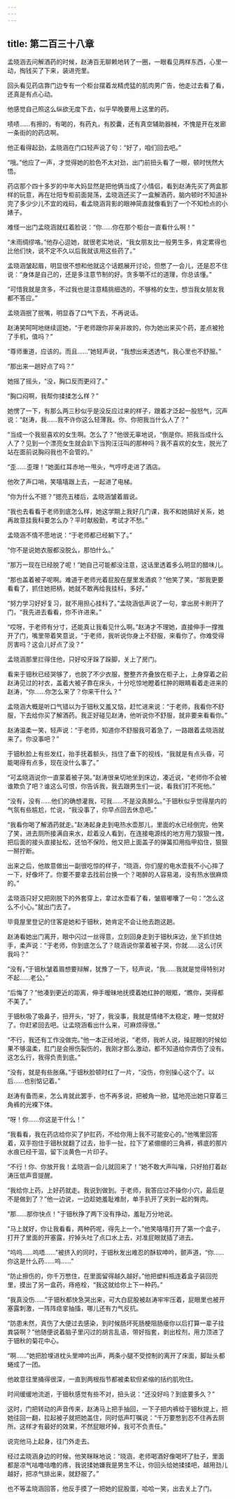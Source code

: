 ```yaml
---
---
---
```

title: 第二百三十八章
---




孟晓涵去问解酒药的时候，赵涛百无聊赖地转了一圈，一眼看见两样东西，心里一动，掏钱买了下来，装进兜里。

回头看见药店靠门边专有一个柜台摆着龙精虎猛的肌肉男广告，他走过去看了看，还真是有点心动。

他感觉自己照这么纵欲无度下去，似乎早晚要用上这里的药。

啧啧……有擦的，有喝的，有药丸，有胶囊，还有真空辅助器械，不愧是开在发廊一条街的的药店啊。

他正看得起劲，孟晓涵在门口轻声说了句：“好了，咱们回去吧。”

“哦。”他应了一声，才觉得她的脸色不太对劲，出门前扭头看了一眼，顿时恍然大悟。

药店那个四十多岁的中年大妈显然是把他俩当成了小情侣，看到赵涛先买了两盒那样的玩意，再在壮阳专柜前面晃荡，孟晓涵还买了一盒解酒药，脑内顿时不知道补完了多少少儿不宜的戏码，看孟晓涵背影的眼神简直就像看到了一个不知检点的小婊子。

难怪一出门孟晓涵就红着脸说：“你……你在那个柜台一直看什么啊！”

“未雨绸缪咯。”他存心逗她，就很老实地说，“我女朋友比一般男生多，肯定累得也比他们快，说不定不久以后我就该用这些药了。”

孟晓涵皱起眉，明显很不想和他就这个话题展开讨论，但憋了一会儿，还是忍不住说：“身体是自己的，还是多注意节制的好。贪多嚼不烂的道理，你总该懂。”

“可惜我就是贪多，不过我也是注意精挑细选的，不够格的女生，想当我女朋友我都不答应。”

孟晓涵抿了抿嘴，明显吞了口气下去，不再说话。

赵涛笑呵呵地继续逗她，“于老师跟你非亲非故的，你为她出来买个药，差点被抢了手机，值吗？”

“尊师重道，应该的。而且……”她轻声说，“我想出来透透气，我心里也不舒服。”

“那出来一趟好点了吗？”

她摇了摇头，“没，胸口反而更闷了。”

“胸口闷啊，我帮你揉揉怎么样？”

她愣了一下，有那么两三秒似乎是没反应过来的样子，跟着才泛起一股怒气，沉声说：“赵涛，我……我不许你这么轻薄我。你、你把我当什么人了？”

“当成一个我挺喜欢的女生啊。怎么了？”他很无辜地说，“倒是你。把我当成什么人了？见到一个漂亮女生就会趴下当狗汪汪叫的那种吗？我不喜欢的女生，脱光了站在面前说胸闷我也不会管的。”

“歪……歪理！”她面红耳赤地一甩头，气哼哼走进了酒店。

他吹了声口哨，笑嘻嘻跟上去，一起进了电梯。

“你为什么不摁？”摁亮五楼后，孟晓涵皱着眉说。

“我也去看看于老师到底怎么样，她这学期上我好几门课，我不和她搞好关系，她再故意挂我科要怎么办？平时献殷勤，考试才不愁。”

孟晓涵不情不愿地说：“于老师都已经躺下了。”

“你不是说她衣服都没脱么，那怕什么。”

“那万一现在已经脱了呢！”她自己可能都没注意，这话里透着多么明显的醋味儿。

“那也盖着被子呢啊。难道于老师光着屁股在屋里发酒疯？”他笑了笑，“那我更要看看了，抓住她把柄，她就不敢再给我挂科，多好。”

“努力学习好好复习，就不用担心挂科了。”孟晓涵低声说了一句，拿出房卡刷开了门，“我先进去看看，你不许进来。”

“哎呀，于老师有分寸，还能真让我看见什么啊。”赵涛才不理她，直接伸手一撑推开了门，嘴里带着笑意说，“于老师，我听说你身上不舒服，来看你了。你难受得厉害吗？这会儿好点了没？”

孟晓涵那里拦得住他，只好咬牙跺了跺脚，关上了房门。

看来于钿秋已经哭够了，也脱了不少衣服，整整齐齐叠放在柜子上，上身穿着之前赵涛见过的衬衣，盖着大被子靠在床头，十分吃惊地瞪着红肿的眼睛看着走进来的赵涛，“你……你怎么来了？你来干什么？”

孟晓涵大概是听口气错以为于钿秋又羞又恼，赶忙进来说：“于老师，我看你不舒服，下去给你买了解酒药。我正好碰见赵涛，他听说你不舒服，就非要来看看你。”

赵涛温柔一笑，轻声说：“于老师，知道你不舒服我可着急了，一路跟着孟晓涵就来了。你没事吧？”

于钿秋脸上有些发红，抬手抚着额头，挡住了垂下的视线，“我就是有点头昏，可能喝得有点多，现在没什么事了。”

“可孟晓涵说你一直蒙着被子哭。”赵涛很亲切地坐到床边，凑近说，“老师你不会被谁欺负了吧？谁这么可恨，你告诉我，我去跟男生们一说，看我们打不死他。”

“没有，没有……他们的确想灌我，可我……不是没真醉么。”于钿秋似乎觉得屋内的气氛有些尴尬，忙说，“我没事了，你早点回去休息吧。”

“我看你喝了解酒药就走。”赵涛起身走到电热水壶那儿，里面的水已经倒完，他笑了笑，进去厕所接满自来水，趁着没人看到，在连接电源线的地方用力狠狠一拽，把后面的接头直接扯松，还怕不保险，他又把上面盖子的弹簧扣用指甲掐住，狠狠一掰拧断。

出来之后，他故意做出一副很吃惊的样子，“晓涵，你们屋的电水壶我不小心摔了一下，好像坏了。你要不要拿去找前台换一个？喝醉的人容易渴，没有热水很麻烦的。”

孟晓涵只好又把刚脱下的外套穿上，拿过水壶看了看，皱眉嘟囔了一句：“怎么这么不小心。”就出门去了。

毕竟屋里登记的住客是她和于钿秋，她肯定不会让他去跑这趟。

赵涛看她出门离开，眼中闪过一丝得意，立刻回身走到于钿秋床边，坐下抓住她手，柔声说：“于老师，你到底怎么了？晓涵说你蒙着被子哭，你就……这么讨厌我吗？”

“没有，”于钿秋皱着眉想要辩解，犹豫了一下，轻声说，“我……我就是觉得特别对不起……老公。”

“后悔了？”他凑到更近的距离，伸手暧昧地抚摸着她红肿的眼眶，“瞧你，哭得都不美了。”

于钿秋吸了吸鼻子，扭开头，“好了，我没事，我就是情绪不太稳定，睡一觉就好了。你赶紧回去吧。让孟晓涵看出什么来，可麻烦得很。”

“不行，我还有工作没做完。”他一本正经地说，“老师，我听人说，操屁眼的时候如果不够温柔，肛门是会擦伤裂伤的，我刚才那么激动，都不知道给你弄伤了没有。这怎么行，我得负责到底。”

“没有，就是有些胀痛。”于钿秋脸顿时红了一片，“没伤，你别操心这个了。以后……也别惦记着。”

赵涛有备而来，怎么肯就此罢手，也不再多说，把被角一掀，猛地亮出她只穿着三角裤的光裸下体。

“呀！你……你这是干什么！”

“我看看，我在药店给你买了护肛药，不给你用上我不可能安心的。”他嘴里回答着，双手抱住于钿秋就翻了过去，抬手一扯，拉下了紧绷绷的三角裤，裤底的那片水痕已经干涸，留下淡黄色一片印子。

“不行！你、你放开我！孟晓涵一会儿就回来了！”她不敢大声叫嚷，只好拍打着赵涛压低声音提醒。

“我给你上药，上好药就走。我说到做到。于老师，我答应过不操你小穴，最后是不是做到了？”他一边说，一边趁她羞耻难耐，单手扒开了夹到一起的臀肉。

“那……那你快点！”于钿秋挣了两下没有挣动，羞耻万分地说。

“马上就好，你让我看看，两种药呢，得先上一个。”他笑嘻嘻打开了第一个盒子，打开了里面的开塞露，拧掉头吐了点口水上去，对准屁眼就插了进去。

“呜呜……呜唔……”被挤入的同时，于钿秋发出难忍的酥软呻吟，颤声道，“你……你这是什么药……呜……”

“防止擦伤的，你千万憋住，在里面留得越久越好。”他把塑料瓶连着盒子装回兜里，摸出了另一盒药，痔疮栓，“我这就给你上下一种药。”

“我真没伤……”于钿秋都快急哭出来，可大白屁股被赵涛牢牢压着，屁眼里也被开塞露刺激，一阵阵痉挛抽搐，哪儿还有力气反抗。

“防患未然，真伤了大便过去感染，到时候肠坏死肠梗阻肠瘘你以后打算一辈子挂粪袋啊？”他随便说着脑子里闪过的胡言乱语，带好指套，剥出栓剂，用力顶进了于钿秋的菊花中心。

“啊……”她把脸埋进枕头里呻吟出声，两条小腿不受控制的离开了床面，脚趾头都蜷成了一团。

他故意往里捅得很深，一直到两根指节都被柔软但紧缩的括约肌吮住。

时间缓缓地流逝，于钿秋感觉有些不对，扭头说：“还没好吗？到底要多久？”

这时，门把转动的声音传来，赵涛马上把手抽回，一下子把内裤给于钿秋提上，把她往回一翻，拉起被子就把她盖住，同时低声叮嘱说：“千万要憋到忍不住再去厕所。这样才有最好的效果，不然屁眼坏掉，我可不负责任。”

说完他马上起身，往门外走去。

经过孟晓涵身边的时候，他笑眯眯地说：“晓涵，老师喝酒好像喝坏了肚子，里面都是凉气咕噜咕噜的疼，我说揉她嫌我是男生不让，你回头给她揉揉吧，越用劲儿越好，把凉气排出来，就舒服了。”

也不等孟晓涵回答，他反手摸了一把她的屁股蛋，哈哈一笑，出去关上了门。
